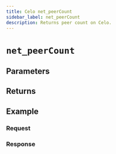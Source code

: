 ```yaml
---
title: Celo net_peerCount
sidebar_label: net_peerCount
description: Returns peer count on Celo.
---
```




# `net_peerCount`

<Description />

## Parameters


<Params />

## Returns


<Returns />

## Example


<Example />

### Request


<Request />

### Response


<Response />
